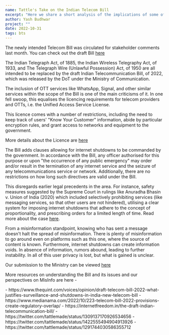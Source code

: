 ```yaml
---
name: Tattle's Take on the Indian Telecom Bill
excerpt: "Here we share a short analysis of the implications of some of the Bill's provisions on social communication platforms and misinformation"
author: Yash Budhwar
project: ""
date: 2022-10-31
tags: bts
---
```


The newly intended Telecom Bill was circulated for stakeholder comments last month. You can check out the draft Bill [here](https://dot.gov.in/sites/default/files/Draft%20Indian%20Telecommunication%20Bill%2C%202022.pdf)

The Indian Telegraph Act, of 1885, the Indian Wireless Telegraphy Act, of 1933, and The Telegraph Wire (Unlawful Possession) Act, of 1950 are
all intended to be replaced by the draft Indian Telecommunication Bill, of 2022, which was released by the DoT under the Ministry of Communication.

The inclusion of OTT services like WhatsApp, Signal, and other similar services within the scope of the Bill is one of the main criticisms of it. In
one fell swoop, this equalises the licencing requirements for telecom providers and OTTs, i.e. the Unified Access Service License.

This licence comes with a number of restrictions, including the need to keep track of users' "Know Your Customer" information, abide by particular
encryption rules, and grant access to networks and equipment to the government.

More details about the Licence are [here](https://dot.gov.in/access-services/introduction-unified-access-servicescellular-mobile-services)

The Bill adds clauses allowing for internet shutdowns to be commanded by the government. In accordance with the Bill, any officer authorised for
this purpose or upon "the occurrence of any public emergency" may order and/or result in the termination of any internet service and the seizure of any
telecommunications service or network. Additionally, there are no restrictions on how long such directives are valid under the Bill.

This disregards earlier legal precedents in the area. For instance, safety measures suggested by the Supreme Court in rulings like
Anuradha Bhasin v. Union of India (2020) which included selectively prohibiting services (like messaging services, so that other users are not hindered),
utilising a clear system for imposing internet shutdowns that adhere to the concept of proportionality, and prescribing orders for a limited
length of time. Read more about the case [here](https://www.scobserver.in/journal/4g-restoration-in-jk-3-must-reads/#:~:text=Gavai%2C%20in%20Anuradha%20Bhasin%20v,Government%20was%20trying%20to%20address).

From a misinformation standpoint, knowing who has sent a message doesn't halt the spread of misinformation. There is plenty of misinformation to
go around even on platforms such as this one, where the source of content is known. Furthermore, internet shutdowns can create information voids.
In absence of information, rumors abound, leading to further instability. In all of this user privacy is lost, but what is gained is unclear.

Our submission to the Ministry can be viewed [here](https://drive.google.com/file/d/16uhiKg7fjWmKmhDUiss8YWKhBqciCGTY/view?usp=sharing)

More resources on understanding the Bill and its issues and our perspectives on MisInfo are here -

<div className="overflow-x-auto">
- https://www.thequint.com/voices/opinion/draft-telecom-bill-2022-what-justifies-surveillance-and-shutdowns-in-india-new-telecom-bill
- https://www.medianama.com/2022/10/223-telecom-bill-2022-provisions-create-regulatory-overlap/
- https://internetfreedom.in/the-draft-indian-telecommunication-bill/
- https://twitter.com/tattlemade/status/1309137170926534656
- https://twitter.com/tattlemade/status/1422555494904913926
- https://twitter.com/tattlemade/status/1291744030586355712
</div>